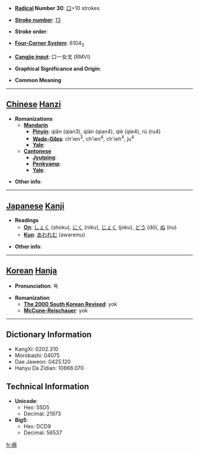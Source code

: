 * '''[[Wiktionary:Chinese radical index| Radical]] Number 30''': [[Wiktionary:Chinese radical index 口|口]]+10 strokes

* '''[[Wiktionary:Chinese total strokes index|Stroke number]]''': [[Wiktionary:Chinese total strokes index 13|13]]

* '''Stroke order''': 

* '''[[Wiktionary:Chinese four corner index|Four-Corner System]]''': 6104<sub>3</sub>

* '''[[Wiktionary:Chinese Cangjie index|Cangjie input]]''': 口一女戈 (RMVI)

* '''Graphical Significance and Origin''': 

* '''Common Meaning'''

----

== [[Chinese]] [[Hanzi]] ==

* '''Romanizations'''
** '''[[Mandarin]]'''
*** '''[[Pinyin]]''': qiǎn (qian3), qiàn (qian4), qiè (qie4), rù (ru4)
*** '''[[Wade-Giles]]''': ch'ien<sup>3</sup>, ch'ien<sup>4</sup>, ch'ieh<sup>4</sup>, ju<sup>4</sup>
*** '''[[Yale]]''': 
** '''[[Cantonese]]'''
*** '''[[Jyutping]]''':
*** '''[[Penkyamp]]''': 
*** '''[[Yale]]''': 

* '''Other info''': 

----

== [[Japanese]] [[Kanji]] ==

* '''Readings'''
** '''[[On]]''': [[しょく]] (shoku), [[にく]] (niku), [[じょく]] (joku), [[どう]] (dō), [[ぬ]] (nu)
** '''[[Kun]]''': [[あわれむ]] (awaremu)

* '''Other info''':  

----

== [[Korean]] [[Hanja]] ==

* '''Pronunciation''': 욕

* '''Romanization'''
** '''[[The 2000 South Korean Revised Romanization|The 2000 South Korean Revised]]''': yok
** '''[[McCune-Reischauer]]''': yok

----

== Dictionary Information ==

* KangXi: 0202.310
* Morobashi: 04075
* Dae Jaweon: 0425.120
* Hanyu Da Zidian: 10666.070

== Technical Information ==

* '''Unicode''':
** Hex: 55D5
** Decimal: 21973
* '''Big5''':
** Hex: DCD9
** Decimal: 56537

[[fr:嗕]]